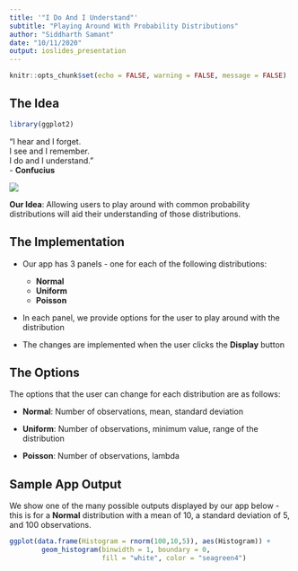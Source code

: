 ```yaml
---
title: '"I Do And I Understand"'
subtitle: "Playing Around With Probability Distributions"
author: "Siddharth Samant"
date: "10/11/2020"
output: ioslides_presentation
---
```


```r
knitr::opts_chunk$set(echo = FALSE, warning = FALSE, message = FALSE)
```

## The Idea

```r
library(ggplot2)
```
"I hear and I forget.  
I see and I remember.  
I do and I understand."  
\- **Confucius** 

![](confucius.jpeg)
\newline
  
**Our Idea**: Allowing users to play around with common probability distributions will aid their understanding of those distributions.

## The Implementation

- Our app has 3 panels - one for each of the following distributions:

  - **Normal**
  - **Uniform**
  - **Poisson**
  
- In each panel, we provide options for the user to play around with the distribution
- The changes are implemented when the user clicks the **Display** button

## The Options

The options that the user can change for each distribution are as follows:

- **Normal**: Number of observations, mean, standard deviation

- **Uniform**: Number of observations, minimum value, range of the distribution

- **Poisson**: Number of observations, lambda

## Sample App Output

We show one of the many possible outputs displayed by our app below - this is for a **Normal** distribution with a mean of 10, a standard deviation of 5, and 100 observations.

```r
ggplot(data.frame(Histogram = rnorm(100,10,5)), aes(Histogram)) +
        geom_histogram(binwidth = 1, boundary = 0,
                       fill = "white", color = "seagreen4")
```







